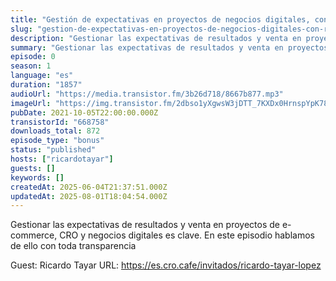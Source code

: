 ```yaml
---
title: "Gestión de expectativas en proyectos de negocios digitales, con Ricardo Tayar"
slug: "gestion-de-expectativas-en-proyectos-de-negocios-digitales-con-ricardo-tayar"
description: "Gestionar las expectativas de resultados y venta en proyectos de e-commerce, CRO y negocios digitales es clave. En este episodio hablamos de ello con toda transparencia\n\nGuest: Ricardo Tayar\nURL: https://es.cro.cafe/invitados/ricardo-tayar-lopez"
summary: "Gestionar las expectativas de resultados y venta en proyectos de e-commerce, CRO y negocios digitales es clave. En este episodio hablamos de ello con toda transparencia"
episode: 0
season: 1
language: "es"
duration: "1857"
audioUrl: "https://media.transistor.fm/3b26d718/8667b877.mp3"
imageUrl: "https://img.transistor.fm/2dbso1yXgwsW3jDTT_7KXDx0HrnspYpK786lRBCf9_o/rs:fill:0:0:1/w:1400/h:1400/q:60/mb:500000/aHR0cHM6Ly9pbWct/dXBsb2FkLXByb2R1/Y3Rpb24udHJhbnNp/c3Rvci5mbS80NDI2/YmVmOGQwYzBiOWU0/ZGFhNjRmOWZiYmE5/MDNlYi5qcGc.webp"
pubDate: 2021-10-05T22:00:00.000Z
transistorId: "668758"
downloads_total: 872
episode_type: "bonus"
status: "published"
hosts: ["ricardotayar"]
guests: []
keywords: []
createdAt: 2025-06-04T21:37:51.000Z
updatedAt: 2025-08-01T18:04:54.000Z
---
```


Gestionar las expectativas de resultados y venta en proyectos de e-commerce, CRO y negocios digitales es clave. En este episodio hablamos de ello con toda transparencia

Guest: Ricardo Tayar
URL: https://es.cro.cafe/invitados/ricardo-tayar-lopez

